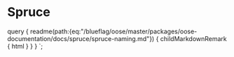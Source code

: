 

<h1>Spruce</h1>
<div dangerouslySetInnerHTML={{__html: props.data.readme.childMarkdownRemark.html}} />


query {
    readme(path:{eq:"/blueflag/oose/master/packages/oose-documentation/docs/spruce/spruce-naming.md"}) {
        childMarkdownRemark {
            html
        }
    }
}
`;

